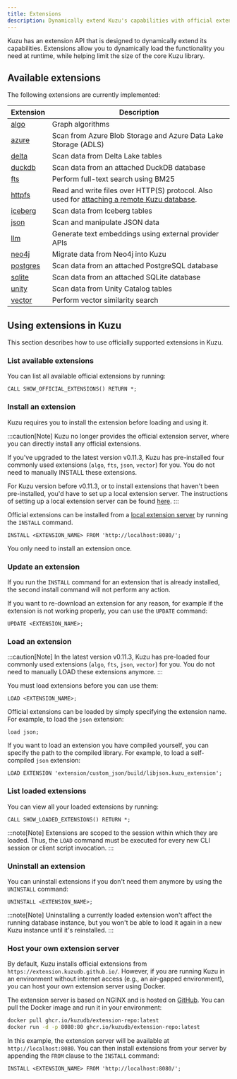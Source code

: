 ```yaml
---
title: Extensions
description: Dynamically extend Kuzu's capabilities with official extensions for JSON, vector search, full-text search, and more.
---
```


Kuzu has an extension API that is designed to dynamically extend its capabilities. Extensions allow
you to dynamically load the functionality you need at runtime, while helping limit the size of
the core Kuzu library.

## Available extensions

The following extensions are currently implemented:

| Extension | Description |
|----------|----------|
| [algo](/extensions/algo) | Graph algorithms |
| [azure](/extensions/azure) | Scan from Azure Blob Storage and Azure Data Lake Storage (ADLS) |
| [delta](/extensions/attach/delta) | Scan data from Delta Lake tables |
| [duckdb](/extensions/attach/duckdb) | Scan data from an attached DuckDB database |
| [fts](/extensions/full-text-search) | Perform full-text search using BM25 |
| [httpfs](/extensions/httpfs) | Read and write files over HTTP(S) protocol. Also used for [attaching a remote Kuzu database](/extensions/attach/kuzu). |
| [iceberg](/extensions/attach/iceberg) | Scan data from Iceberg tables |
| [json](/extensions/json) | Scan and manipulate JSON data |
| [llm](/extensions/llm) | Generate text embeddings using external provider APIs |
| [neo4j](/extensions/neo4j) | Migrate data from Neo4j into Kuzu |
| [postgres](/extensions/attach/postgres) | Scan data from an attached PostgreSQL database |
| [sqlite](/extensions/attach/sqlite) | Scan data from an attached SQLite database |
| [unity](/extensions/attach/unity) | Scan data from Unity Catalog tables |
| [vector](/extensions/vector) | Perform vector similarity search |

## Using extensions in Kuzu

This section describes how to use officially supported extensions in Kuzu.

### List available extensions

You can list all available official extensions by running:

```cypher
CALL SHOW_OFFICIAL_EXTENSIONS() RETURN *;
```

### Install an extension

Kuzu requires you to install the extension before loading and using it.

:::caution[Note]
Kuzu no longer provides the official extension server, where you can directly install any official extensions.

If you've upgraded to the latest version v0.11.3, Kuzu has pre-installed four commonly used extensions (`algo`, `fts`, `json`, `vector`) for you.
You do not need to manually INSTALL these extensions.

For Kuzu version before v0.11.3, or to install extensions that haven't been pre-installed, you'd have to set up a local extension server.
The instructions of setting up a local extension server can be found [here](extensions#host-your-own-extension-server).
:::

Official extensions can be installed from a [local extension server](extensions#host-your-own-extension-server) by running the `INSTALL` command.

```cypher
INSTALL <EXTENSION_NAME> FROM 'http://localhost:8080/';
```
You only need to install an extension once.

### Update an extension

If you run the `INSTALL` command for an extension that is already installed,
the second install command will not perform any action.

If you want to re-download an extension for any reason, for example if the extension is not working
properly, you can use the `UPDATE` command:

```cypher
UPDATE <EXTENSION_NAME>;
```

### Load an extension

:::caution[Note]
In the latest version v0.11.3, Kuzu has pre-loaded four commonly used extensions (`algo`, `fts`, `json`, `vector`) for you.
You do not need to manually LOAD these extensions anymore.
:::

You must load extensions before you can use them:

```cypher
LOAD <EXTENSION_NAME>;
```

Official extensions can be loaded by simply specifying the extension name.
For example, to load the `json` extension:

```cypher
load json;
```
If you want to load an extension you have compiled yourself, you can specify the path to the compiled library.
For example, to load a self-compiled `json` extension:

```cypher
LOAD EXTENSION 'extension/custom_json/build/libjson.kuzu_extension';
```

### List loaded extensions

You can view all your loaded extensions by running:

```cypher
CALL SHOW_LOADED_EXTENSIONS() RETURN *;
```

:::note[Note]
Extensions are scoped to the session within which they are loaded. Thus, the `LOAD` command must be
executed for every new CLI session or client script invocation.
:::


### Uninstall an extension

You can uninstall extensions if you don't need them anymore by using the `UNINSTALL` command:

```cypher
UNINSTALL <EXTENSION_NAME>;
```
:::note[Note]
Uninstalling a currently loaded extension won't affect the running database instance, but you won't be able to load it again in a new Kuzu instance until it's reinstalled.
:::

### Host your own extension server

By default, Kuzu installs official extensions from `https://extension.kuzudb.github.io/`. However, if you are running Kuzu in an environment without internet access (e.g., an air-gapped environment), you can host your own extension server using Docker.

The extension server is based on NGINX and is hosted on [GitHub](https://ghcr.io/kuzudb/extension-repo). You can pull the Docker image and run it in your environment:

```bash
docker pull ghcr.io/kuzudb/extension-repo:latest
docker run -d -p 8080:80 ghcr.io/kuzudb/extension-repo:latest
```

In this example, the extension server will be available at `http://localhost:8080`. You can then install extensions from your server by appending the `FROM` clause to the `INSTALL` command:

```cypher
INSTALL <EXTENSION_NAME> FROM 'http://localhost:8080/';
```

